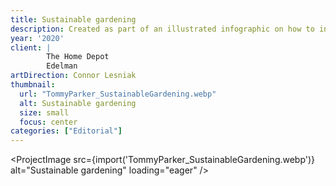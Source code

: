 ```yaml
---
title: Sustainable gardening
description: Created as part of an illustrated infographic on how to incorporate sustainable practices into your gardening routine.
year: '2020'
client: |
        The Home Depot
        Edelman
artDirection: Connor Lesniak
thumbnail:
  url: "TommyParker_SustainableGardening.webp"
  alt: Sustainable gardening
  size: small
  focus: center
categories: ["Editorial"]
---
```


<ProjectImage
  src={import('TommyParker_SustainableGardening.webp')}
  alt="Sustainable gardening"
  loading="eager"
/>  
